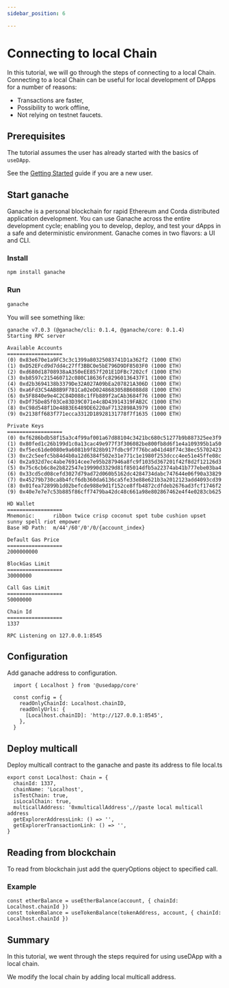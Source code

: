 ```yaml
---
sidebar_position: 6

---
```


# Connecting to local Chain

In this tutorial, we will go through the steps of connecting to a local Chain.
Connecting to a local Chain can be useful for local development of DApps for a number of reasons:

- Transactions are faster,
- Possibility to work offline,
- Not relying on testnet faucets.

## Prerequisites

The tutorial assumes the user has already started with the basics of `useDApp`.

See the [Getting Started](../getting-started.mdx) guide if you are a new user.

## Start ganache

Ganache is a personal blockchain for rapid Ethereum and Corda distributed application development. 
You can use Ganache across the entire development cycle; enabling you to develop, deploy, and test your dApps in a safe and deterministic environment. 
Ganache comes in two flavors: a UI and CLI.

### Install

```bash npm2yarn
npm install ganache
```

### Run

```bash
ganache
```

You will see something like:

```
ganache v7.0.3 (@ganache/cli: 0.1.4, @ganache/core: 0.1.4)
Starting RPC server

Available Accounts
==================
(0) 0x83e670e1a9FC3c3c1399a80325083741D1a362f2 (1000 ETH)
(1) 0xD52EFcd9d7dd4c27ff3BBC0e5bE796D9DF8503F0 (1000 ETH)
(2) 0xd680d18708938aA350eEE857f201E1DFBc7202cf (1000 ETH)
(3) 0xb8597c215460712c080C18636fc82960136437F1 (1000 ETH)
(4) 0xd2b3694138b3379De32A027A09bEa207821A306D (1000 ETH)
(5) 0xa6Fd3C54AB8B9F781Ca02eD0248683058B6088d8 (1000 ETH)
(6) 0x5F8840e9e4C2C84D088c1fFb889f2aCAb3684f76 (1000 ETH)
(7) 0xDf75De85f03Ce83D39C071e4c8D43914319FAB2C (1000 ETH)
(8) 0xC98d548f1De48B3E6489DE6220aF7132898A3979 (1000 ETH)
(9) 0x2138ff683f771ecca3312D18928131778f7f1635 (1000 ETH)

Private Keys
==================
(0) 0xf6286bdb58f15a3c4f99af001a67d88104c3421bc680c51277b9b887325ee3f9
(1) 0x80fed1c26b199d1c0a13cac49e977f3f306082be800fb8d6f1e4a109395b1a50
(2) 0xf5ec61de0080e9a6081b9f828b917fdbc9f7f76bca041d48f74c38ec55702423
(3) 0xc2c5eefc5b84d4b0a12d6384f502e31e771c1e1980f253dccc4ee51e45ffe08c
(4) 0x2a932d7ec4abe76914cee7e95b287946a8fc9f1035d367201f42f8d2f12126d3
(5) 0x75c6cb6c8e2b822547e19990d3329d81f85014dfb5a22374ab41b777ebe03ba4
(6) 0x33cd5cd08cefd3027d79ad72d060b5162dc4284734dabc747644e06f90a33829
(7) 0x45279b730ca8b4fcf6db360da6136ca5fe33e88e621b3a2012123add4093cd39
(8) 0x01fea72899b1d02befcde988e9d1f152ce8ffb4872cdfdeb2676ad3fcf1746f2
(9) 0x40e7e7e7c53b885f86cff7479ba42dc48c661a98e802867462e4f4e0283cb625

HD Wallet
==================
Mnemonic:      ribbon twice crisp coconut spot tube cushion upset sunny spell riot empower
Base HD Path:  m/44'/60'/0'/0/{account_index}

Default Gas Price
==================
2000000000

BlockGas Limit
==================
30000000

Call Gas Limit
==================
50000000

Chain Id
==================
1337

RPC Listening on 127.0.0.1:8545
```

## Configuration

Add ganache address to configuration.

```tsx
  import { Localhost } from '@usedapp/core'

  const config = {
    readOnlyChainId: Localhost.chainID,
    readOnlyUrls: {
      [Localhost.chainID]: 'http://127.0.0.1:8545',
    },
  }
```

## Deploy multicall

Deploy multicall contract to the ganache and paste its address to file local.ts

```tsx
export const Localhost: Chain = {
  chainId: 1337,
  chainName: 'Localhost',
  isTestChain: true,
  isLocalChain: true,
  multicallAddress: '0xmulticallAddress',//paste local multicall address
  getExplorerAddressLink: () => '',
  getExplorerTransactionLink: () => '',
}
```

## Reading from blockchain

To read from blockchain just add the queryOptions object to specified call.

### Example

```tsx
const etherBalance = useEtherBalance(account, { chainId: Localhost.chainId })
const tokenBalance = useTokenBalance(tokenAddress, account, { chainId: Localhost.chainId })
```

## Summary
In this tutorial, we went through the steps required for using useDApp with a local chain.

We modify the local chain by adding local multicall address.
